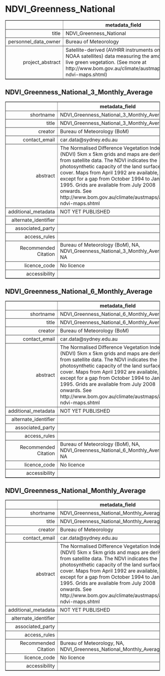 NDVI_Greenness_National
===
<!-- html table generated in R 3.6.0 by xtable 1.8-4 package -->
<!-- Fri May 22 19:15:54 2020 -->
<table border=1>
<tr> <th>  </th> <th> metadata_field </th>  </tr>
  <tr> <td align="right"> title </td> <td> NDVI_Greenness_National </td> </tr>
  <tr> <td align="right"> personnel_data_owner </td> <td> Bureau of Meteorology </td> </tr>
  <tr> <td align="right"> project_abstract </td> <td> Satellite-derived (AVHRR instruments on board NOAA satellites) data measuring the amount of live green vegetation. (See more at http://www.bom.gov.au/climate/austmaps/about-ndvi-maps.shtml) </td> </tr>
   </table>



NDVI_Greenness_National_3_Monthly_Average
---
<!-- html table generated in R 3.6.0 by xtable 1.8-4 package -->
<!-- Fri May 22 19:15:55 2020 -->
<table border=1>
<tr> <th>  </th> <th> metadata_field </th>  </tr>
  <tr> <td align="right"> shortname </td> <td> NDVI_Greenness_National_3_Monthly_Average </td> </tr>
  <tr> <td align="right"> title </td> <td> NDVI_Greenness_National_3_Monthly_Average </td> </tr>
  <tr> <td align="right"> creator </td> <td> Bureau of Meteorology (BoM) </td> </tr>
  <tr> <td align="right"> contact_email </td> <td> car.data@sydney.edu.au </td> </tr>
  <tr> <td align="right"> abstract </td> <td> The Normalised Difference Vegetation Index (NDVI) 5km x 5km grids and maps are derived from satellite data. The NDVI  indicates the photosynthetic capacity of the land surface cover. Maps from April 1992 are available, except for a gap from October 1994 to January 1995. Grids are available from July 2008 onwards. See http://www.bom.gov.au/climate/austmaps/about-ndvi-maps.shtml </td> </tr>
  <tr> <td align="right"> additional_metadata </td> <td> NOT YET PUBLISHED </td> </tr>
  <tr> <td align="right"> alternate_identifier </td> <td>  </td> </tr>
  <tr> <td align="right"> associated_party </td> <td>  </td> </tr>
  <tr> <td align="right"> access_rules </td> <td>  </td> </tr>
  <tr> <td align="right"> Recommended Citation </td> <td> Bureau of Meteorology (BoM), NA, NDVI_Greenness_National_3_Monthly_Average, NA </td> </tr>
  <tr> <td align="right"> licence_code </td> <td> No licence </td> </tr>
  <tr> <td align="right"> accessibility </td> <td>  </td> </tr>
   </table>



NDVI_Greenness_National_6_Monthly_Average
---
<!-- html table generated in R 3.6.0 by xtable 1.8-4 package -->
<!-- Fri May 22 19:15:55 2020 -->
<table border=1>
<tr> <th>  </th> <th> metadata_field </th>  </tr>
  <tr> <td align="right"> shortname </td> <td> NDVI_Greenness_National_6_Monthly_Average </td> </tr>
  <tr> <td align="right"> title </td> <td> NDVI_Greenness_National_6_Monthly_Average </td> </tr>
  <tr> <td align="right"> creator </td> <td> Bureau of Meteorology (BoM) </td> </tr>
  <tr> <td align="right"> contact_email </td> <td> car.data@sydney.edu.au </td> </tr>
  <tr> <td align="right"> abstract </td> <td> The Normalised Difference Vegetation Index (NDVI) 5km x 5km grids and maps are derived from satellite data. The NDVI  indicates the photosynthetic capacity of the land surface cover. Maps from April 1992 are available, except for a gap from October 1994 to January 1995. Grids are available from July 2008 onwards. See http://www.bom.gov.au/climate/austmaps/about-ndvi-maps.shtml </td> </tr>
  <tr> <td align="right"> additional_metadata </td> <td> NOT YET PUBLISHED </td> </tr>
  <tr> <td align="right"> alternate_identifier </td> <td>  </td> </tr>
  <tr> <td align="right"> associated_party </td> <td>  </td> </tr>
  <tr> <td align="right"> access_rules </td> <td>  </td> </tr>
  <tr> <td align="right"> Recommended Citation </td> <td> Bureau of Meteorology (BoM), NA, NDVI_Greenness_National_6_Monthly_Average, NA </td> </tr>
  <tr> <td align="right"> licence_code </td> <td> No licence </td> </tr>
  <tr> <td align="right"> accessibility </td> <td>  </td> </tr>
   </table>



NDVI_Greenness_National_Monthly_Average
---
<!-- html table generated in R 3.6.0 by xtable 1.8-4 package -->
<!-- Fri May 22 19:15:55 2020 -->
<table border=1>
<tr> <th>  </th> <th> metadata_field </th>  </tr>
  <tr> <td align="right"> shortname </td> <td> NDVI_Greenness_National_Monthly_Average </td> </tr>
  <tr> <td align="right"> title </td> <td> NDVI_Greenness_National_Monthly_Average </td> </tr>
  <tr> <td align="right"> creator </td> <td> Bureau of Meteorology </td> </tr>
  <tr> <td align="right"> contact_email </td> <td> car.data@sydney.edu.au </td> </tr>
  <tr> <td align="right"> abstract </td> <td> The Normalised Difference Vegetation Index (NDVI) 5km x 5km grids and maps are derived from satellite data. The NDVI  indicates the photosynthetic capacity of the land surface cover. Maps from April 1992 are available, except for a gap from October 1994 to January 1995. Grids are available from July 2008 onwards. See http://www.bom.gov.au/climate/austmaps/about-ndvi-maps.shtml </td> </tr>
  <tr> <td align="right"> additional_metadata </td> <td> NOT YET PUBLISHED </td> </tr>
  <tr> <td align="right"> alternate_identifier </td> <td>  </td> </tr>
  <tr> <td align="right"> associated_party </td> <td>  </td> </tr>
  <tr> <td align="right"> access_rules </td> <td>  </td> </tr>
  <tr> <td align="right"> Recommended Citation </td> <td> Bureau of Meteorology, NA, NDVI_Greenness_National_Monthly_Average, NA </td> </tr>
  <tr> <td align="right"> licence_code </td> <td> No licence </td> </tr>
  <tr> <td align="right"> accessibility </td> <td>  </td> </tr>
   </table>


